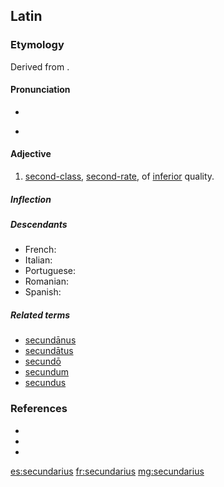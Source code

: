 ==Latin==

===Etymology===
Derived from {{suffix|secundus|t1=second|ārius|t2=adjective forming suffix|lang=la}}.

====Pronunciation====
* {{la-IPA|secundārius}}
* {{a|Ecclesiastical}} {{IPA|/se.kunˈda.ri.us/|[se.kunˈdaː.ri̯us]|lang=la}}

====Adjective====
{{la-adj-1&2|secundārius|secundāria|secundārium}}

# [[second-class]], [[second-rate]], of [[inferior]] quality.

=====Inflection=====
{{la-decl-1&2|secundāri}}

=====Descendants=====
* French: {{l|fr|secondaire}}
* Italian: {{l|it|secondario}}
* Portuguese: {{l|pt|secundário}}
* Romanian: {{l|ro|secundar}}
* Spanish: {{l|es|secundario}}

=====Related terms=====
* [[secundanus|secundānus]]
* [[secundatus|secundātus]]
* [[secundo#Latin|secundō]]
* [[secundum]]
* [[secundus]]

===References===
* {{R:L&S}}
* {{R:Gaffiot}}
* {{R:NLW}}

[[es:secundarius]]
[[fr:secundarius]]
[[mg:secundarius]]